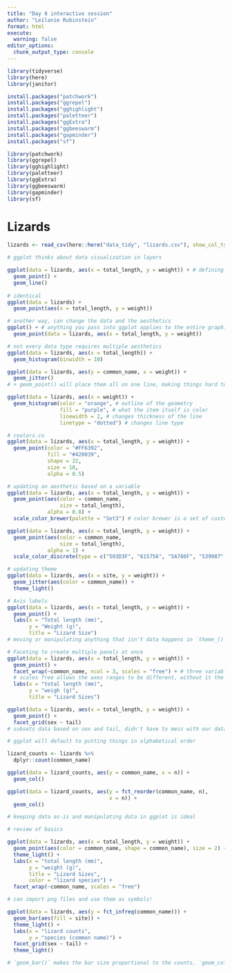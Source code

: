 ```yaml
---
title: "Day 8 interactive session"
author: "Leilanie Rubinstein"
format: html
execute: 
  warning: false
editor_options: 
  chunk_output_type: console
---
```


```r
library(tidyverse)
library(here)
library(janitor)

install.packages("patchwork")
install.packages("ggrepel")
install.packages("gghighlight")
install.packages("paletteer")
install.packages("ggExtra")
install.packages("ggbeeswarm")
install.packages("gapminder")
install.packages("sf")
```

```r
library(patchwork)
library(ggrepel)
library(gghighlight)
library(paletteer)
library(ggExtra)
library(ggbeeswarm)
library(gapminder)
library(sf)
```

# Lizards

```r
lizards <- read_csv(here::here("data_tidy", "lizards.csv"), show_col_types = FALSE)
```

```r
# ggplot thinks about data visualization in layers

ggplot(data = lizards, aes(x = total_length, y = weight)) + # defining axes
  geom_point() + 
  geom_line()
  
# identical
ggplot(data = lizards) +
  geom_point(aes(x = total_length, y = weight))

# another way, can change the data and the aesthetics
ggplot() + # anything you pass into ggplot applies to the entire graphic
  geom_point(data = lizards, aes(x = total_length, y = weight))
```

```r
# not every data type requires multiple aesthetics
ggplot(data = lizards, aes(x = total_length)) + 
  geom_histogram(binwidth = 10)
```

```r
ggplot(data = lizards, aes(y = common_name, x = weight)) +
  geom_jitter()
# + geom_point() will place them all on one line, making things hard to see
```

```r
ggplot(data = lizards, aes(x = weight)) + 
  geom_histogram(color = "orange", # outline of the geometry
                 fill = "purple", # what the item itself is color
                 linewidth = 2, # changes thickness of the line
                 linetype = "dotted") # changes line type
```

```r
# coolors.co
ggplot(data = lizards, aes(x = total_length, y = weight)) + 
  geom_point(color = "#FF6392",
             fill = "#420039",
             shape = 22,
             size = 10,
             alpha = 0.5)
```

```r
# updating an aesthetic based on a variable
ggplot(data = lizards, aes(x = total_length, y = weight)) +
  geom_point(aes(color = common_name,
                 size = total_length),
             alpha = 0.8) +
  scale_color_brewer(palette = "Set3") # color brewer is a set of custom palettes

ggplot(data = lizards, aes(x = total_length, y = weight)) +
  geom_point(aes(color = common_name,
                 size = total_length),
             alpha = 1) +
  scale_color_discrete(type = c("503D3F", "615756", "5A786F", "539987", "53CCA0", "53E6AC", "52FFB8")) # need same number of colors as species
```

```r
# updating theme
ggplot(data = lizards, aes(x = site, y = weight)) + 
  geom_jitter(aes(color = common_name)) +
  theme_light()
```

```r
# Axis labels
ggplot(data = lizards, aes(x = total_length, y = weight)) + 
  geom_point() +
  labs(x = "Total length (mm)",
       y = "Weight (g)",
       title = "Lizard Size")
# moving or manipulating anything that isn't data happens in `theme_()`
```

```r
# Faceting to create multiple panels at once
ggplot(data = lizards, aes(x = total_length, y = weight)) +
  geom_point() +
  facet_wrap(~common_name, ncol = 3, scales = "free") + # three variables to display: 1) total length, 2) weight, 3) species
  # scales free allows the axes ranges to be different, without it the axes ranges will be the same
  labs(x = "total length (mm)",
       y = "weigh (g)",
       title = "Lizard Sizes")
```

```r
ggplot(data = lizards, aes(x = total_length, y = weight)) +
  geom_point() +
  facet_grid(sex ~ tail)
# subsets data based on sex and tail, didn't have to mess with our data
```

```r
# ggplot will default to putting things in alphabetical order

lizard_counts <- lizards %>%
  dplyr::count(common_name)

ggplot(data = lizard_counts, aes(y = common_name, x = n)) +
  geom_col()

ggplot(data = lizard_counts, aes(y = fct_reorder(common_name, n), 
                                 x = n)) +
  geom_col()

# keeping data as-is and manipulating data in ggplot is ideal
```

```r
# review of basics

ggplot(data = lizards, aes(x = total_length, y = weight)) +
  geom_point(aes(color = common_name, shape = common_name), size = 2) +
  theme_light() +
  labs(x = "total length (mm)",
       y = "weight (g)",
       title = "Lizard Sizes",
       color = "lizard species") +
  facet_wrap(~common_name, scales = "free")

# can import png files and use them as symbols!
```

```r
ggplot(data = lizards, aes(y = fct_infreq(common_name))) + 
  geom_bar(aes(fill = site)) +
  theme_light() + 
  labs(x = "lizard counts",
       y = "species (common name)") +
  facet_grid(sex ~ tail) + 
  theme_light()

# `geom_bar()` makes the bar size proportional to the counts, `geom_col()` requires an x
```







